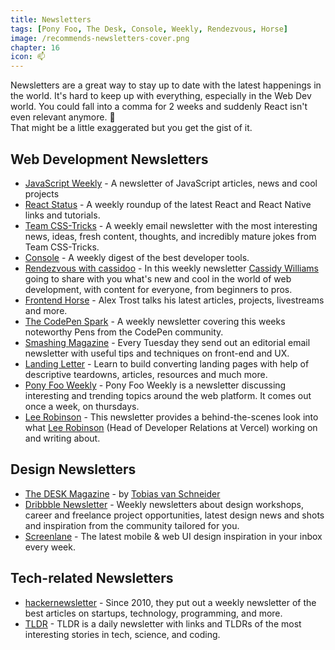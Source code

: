 ```yaml
---
title: Newsletters
tags: [Pony Foo, The Desk, Console, Weekly, Rendezvous, Horse]
image: /recommends-newsletters-cover.png
chapter: 16
icon: 📫
---
```


Newsletters are a great way to stay up to date with the latest happenings in the world.
It's hard to keep up with everything, especially in the Web Dev world. You could fall into a comma for 2 weeks and suddenly React isn't even relevant anymore. 🌚  
That might be a little exaggerated but you get the gist of it.

## Web Development Newsletters

- [JavaScript Weekly](https://javascriptweekly.com/) - A newsletter of JavaScript articles, news and cool projects
- [React Status](https://react.statuscode.com/) - A weekly roundup of the latest React and React Native links and tutorials.
- [Team CSS-Tricks](https://css-tricks.com/newsletters/) - A weekly email newsletter with the most interesting news, ideas, fresh content, thoughts, and incredibly mature jokes from Team CSS-Tricks.
- [Console](https://console.dev) - A weekly digest of the best developer tools.
- [Rendezvous with cassidoo](https://www.cassidoo.com/newsletter/) - In this weekly newsletter [Cassidy Williams](https://twitter.com/cassidoo) going to share with you what's new and cool in the world of web development, with content for everyone, from beginners to pros.
- [Frontend Horse](https://frontend.horse/archives) - Alex Trost talks his latest articles, projects, livestreams and more.
- [The CodePen Spark](https://codepen.io/spark) - A weekly newsletter covering this weeks noteworthy Pens from the CodePen community.
- [Smashing Magazine](https://www.smashingmagazine.com/the-smashing-newsletter/) - Every Tuesday they send out an editorial email newsletter with useful tips and techniques on front-end and UX.
- [Landing Letter](https://www.landingletter.com/) - Learn to build converting landing pages with help of descriptive teardowns, articles, resources and much more.
- [Pony Foo Weekly](https://ponyfoo.com/weekly) - Pony Foo Weekly is a newsletter discussing interesting and trending topics around the web platform. It comes out once a week, on thursdays.
- [Lee Robinson](https://leerob.io/newsletter/) - This newsletter provides a behind-the-scenes look into what [Lee Robinson](https://twitter.com/leeerob) (Head of Developer Relations at Vercel) working on and writing about.

## Design Newsletters

- [The DESK Magazine](https://vanschneider.com/blog/) - by [Tobias van Schneider](https://twitter.com/vanschneider)
- [Dribbble Newsletter](https://dribbble.com) - Weekly newsletters about design workshops, career and freelance project opportunities, latest design news and shots and inspiration from the community tailored for you.
- [Screenlane](https://screenlane.com/) - The latest mobile & web UI design inspiration in your inbox every week.

## Tech-related Newsletters

- [hackernewsletter](https://www.hackernewsletter.com/) - Since 2010, they put out a weekly newsletter of the best articles on startups, technology, programming, and more.
- [TLDR](https://tldr.tech/) - TLDR is a daily newsletter with links and TLDRs of the most interesting stories in tech, science, and coding.
